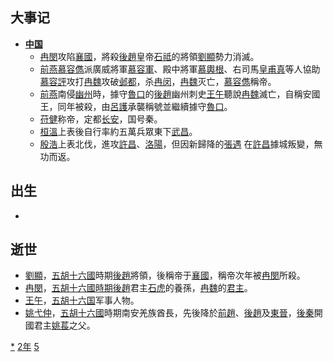 {{yearTOC|352|东晋'''[[永和_(晋穆帝)|永和]]八年'''；前凉'''[[建兴_(晋愍帝)|建兴]]四十年'''；代国'''[[建国_(代)|建国]]十五年'''；冉魏'''[[永兴_(冉闵)|永兴]]三年'''；前秦'''[[皇始_(苻健)|皇始]]二年'''；前燕'''[[元玺|元玺]]元年'''；張琚'''[[建昌_(張琚)|建昌]]元年'''}}

== 大事记 ==
*'''[[中国|中国]]'''
**[[冉閔|冉閔]]攻陷[[襄國|襄國]]，將殺[[後趙|後趙]]皇帝[[石祗|石祗]]的將領[[劉顯|劉顯]]勢力消滅。
**[[前燕|前燕]][[慕容儁|慕容儁]]派廣威將軍[[慕容軍|慕容軍]]、殿中將軍[[慕輿根|慕輿根]]、右司馬[[皇甫真|皇甫真]]等人協助[[慕容評|慕容評]]攻打[[冉魏|冉魏]]攻破[[邺都|邺都]]，杀[[冉闵|冉闵]]，[[冉魏|冉魏]]灭亡，[[慕容儁|慕容儁]]稱帝。
**[[前燕|前燕]]南侵[[幽州|幽州]]時，據守[[魯口|魯口]]的[[後趙|後趙]]幽州刺史[[王午|王午]]聽說[[冉魏|冉魏]]滅亡，自稱安國王，同年被殺，由[[呂護|呂護]]承襲稱號並繼續據守[[魯口|魯口]]。
**[[苻健|苻健]]称帝，定都[[长安|长安]]，国号秦。
**[[桓溫|桓溫]]上表後自行率約五萬兵眾東下[[鄂州|武昌]]。
**[[殷浩|殷浩]]上表北伐，進攻[[許昌|許昌]]、[[洛陽|洛陽]]，但因新歸降的[[張遇|張遇]] 在[[許昌|許昌]]據城叛變，無功而返。

== 出生 ==
*

== 逝世 ==
{{Wikisource year mention}}
*[[劉顯_(後趙)|劉顯]]，[[五胡十六國|五胡十六國]]時期[[後趙|後趙]]將領，後稱帝于[[襄國|襄國]]，稱帝次年被[[冉閔|冉閔]]所殺。
*[[冉閔|冉閔]]，[[五胡十六國時期|五胡十六國時期]][[後趙|後趙]]君主[[石虎|石虎]]的養孫，[[冉魏|冉魏]]的[[君主|君主]]。
*[[王午|王午]]，[[五胡十六国|五胡十六国]]军事人物。
*[[姚弋仲|姚弋仲]]，[[五胡十六國|五胡十六國]]時期南安羌族酋長，先後降於[[前趙|前趙]]、[[後趙|後趙]]及[[東晉|東晉]]，[[後秦|後秦]]開國君主[[姚萇|姚萇]]之父。

[[Category:352年|*]]
[[Category:350年代|2年]]
[[Category:4世纪各年|5]]